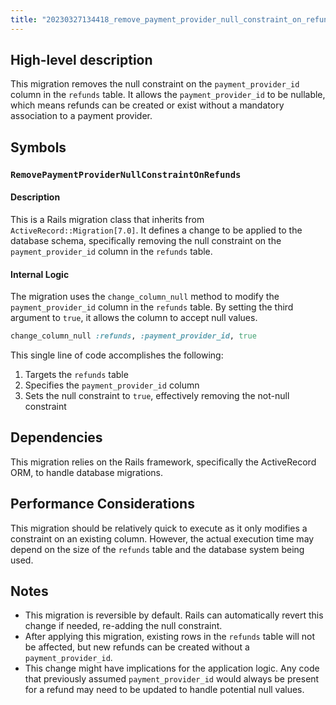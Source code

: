 ```yaml
---
title: "20230327134418_remove_payment_provider_null_constraint_on_refunds.rb"
---
```


## High-level description
This migration removes the null constraint on the `payment_provider_id` column in the `refunds` table. It allows the `payment_provider_id` to be nullable, which means refunds can be created or exist without a mandatory association to a payment provider.

## Symbols

### `RemovePaymentProviderNullConstraintOnRefunds`
#### Description
This is a Rails migration class that inherits from `ActiveRecord::Migration[7.0]`. It defines a change to be applied to the database schema, specifically removing the null constraint on the `payment_provider_id` column in the `refunds` table.

#### Internal Logic
The migration uses the `change_column_null` method to modify the `payment_provider_id` column in the `refunds` table. By setting the third argument to `true`, it allows the column to accept null values.

```ruby
change_column_null :refunds, :payment_provider_id, true
```

This single line of code accomplishes the following:
1. Targets the `refunds` table
2. Specifies the `payment_provider_id` column
3. Sets the null constraint to `true`, effectively removing the not-null constraint

## Dependencies
This migration relies on the Rails framework, specifically the ActiveRecord ORM, to handle database migrations.

## Performance Considerations
This migration should be relatively quick to execute as it only modifies a constraint on an existing column. However, the actual execution time may depend on the size of the `refunds` table and the database system being used.

## Notes
- This migration is reversible by default. Rails can automatically revert this change if needed, re-adding the null constraint.
- After applying this migration, existing rows in the `refunds` table will not be affected, but new refunds can be created without a `payment_provider_id`.
- This change might have implications for the application logic. Any code that previously assumed `payment_provider_id` would always be present for a refund may need to be updated to handle potential null values.
